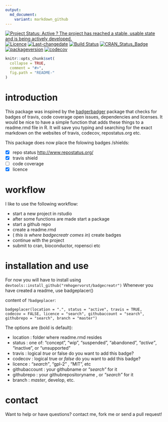 ```yaml
---
output:
  md_document:
    variant: markdown_github
---
```

[![Project Status: Active ? The project has reached a stable, usable state and is being actively developed.](http://www.repostatus.org/badges/latest/active.svg)](http://www.repostatus.org/#active)
[![Licence](https://img.shields.io/badge/licence-GPL--3-blue.svg)](https://www.gnu.org/licenses/gpl-3.0.en.html)
[![Last-changedate](https://img.shields.io/badge/last%20change-`r gsub('-', '--', Sys.Date())`-yellowgreen.svg)](/commits/master)
[![Build Status](https://travis-ci.org/RMHogervorst/badgecreatr.svg?branch=master)](https://travis-ci.org/RMHogervorst/badgecreatr)
[![CRAN_Status_Badge](http://www.r-pkg.org/badges/version/badgecreatr)](http://cran.r-project.org/package=badgecreatr)
[![packageversion](https://img.shields.io/badge/Package%20version-0.0.2-orange.svg?style=flat-square)](commits/master)
[![codecov](https://codecov.io/gh/RMHogervorst/badgecreatr/branch/master/graph/badge.svg)](https://codecov.io/gh/RMHogervorst/badgecreatr)


<!-- README.md is generated from README.Rmd. Please edit that file -->

```r
knitr::opts_chunk$set(
  collapse = TRUE,
  comment = "#>",
  fig.path = "README-"
)
```

# introduction
This package was inspired by the [badgerbadger](https://github.com/badges/badgerbadgerbadger) package that checks for badges of travis, code coverage open issues, dependencies and licenses.
It would be nice to have a simple function that adds these things to a readme.rmd file in R.
It will save you typing and searching for the exact markdown on the websites 
of travis, codecov, repostatus.org etc.


This package does now place the folowing badges /shields:

- [x] repo status <http://www.repostatus.org/>
- [x] travis shield
- [ ] code coverage
- [x] licence 

# workflow
I like to use the following workflow:

- start a new project in rstudio
- after some functions are made start a package
- start a github repo
- create a readme.rmd
-   ( *this is where badgecreatr comes in*) create badges
- continue with the project
- submit to cran, bioconductor, ropensci etc

# installation and use
For now you will have to install using `devtools::install_github("rmhogervorst/badgecreatr")`
Whenever you have created a readme, use badgeplacer()

content of `?badgeplacer`:

`badgeplacer(location = ".", status = "active", travis = TRUE,
  codecov = FALSE, licence = "search", githubaccount = "search",
  githubrepo = "search", branch = "master")`

The options are (bold is default):
  
- location	: folder where readme.rmd resides
- status	: one of: "concept", "wip", "suspended", "abandoned", *"active"*, "inactive", or "unsupported"
- travis	: logical *true* or false do you want to add this badge?
- codecov	: logical true or *false* do you want to add this badge?
- licence	: *"search"*, "gpl-2" , "MIT", etc
- githubaccount : your githubname or *"search"* for it 
- githubrepo	: your githubrepositoryname , or *"search"* for it
- branch	: *master*, develop, etc.


# contact
Want to help or have questions?  contact me, fork me or send a pull request!
